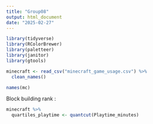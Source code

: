 ```yaml
---
title: "Group08"
output: html_document
date: "2025-02-27"
---
```

```r
library(tidyverse)
library(RColorBrewer)
library(paletteer)
library(janitor)
library(gtools)
```

```r
minecraft <- read_csv("minecraft_game_usage.csv") %>% 
  clean_names()
```
```r
names(mc)
```
Block building rank : 

```r
minecraft %>% 
  quartiles_playtime <- quantcut(Playtime_minutes)
```

